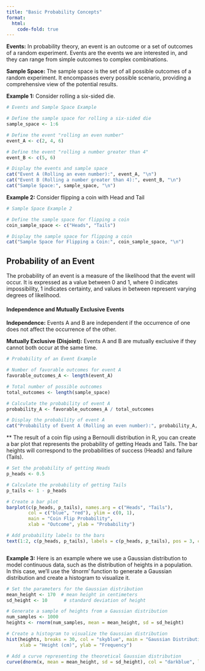 ```yaml
---
title: "Basic Probability Concepts"
format: 
  html:
    code-fold: true
---
```


**Events:** In probability theory, an event is an outcome or a set of outcomes of a random experiment. Events are the events we are interested in, and they can range from simple outcomes to complex combinations.

**Sample Space:** The sample space is the set of all possible outcomes of a random experiment. It encompasses every possible scenario, providing a comprehensive view of the potential results.

**Example 1:** Consider rolling a six-sided die.

```r
# Events and Sample Space Example

# Define the sample space for rolling a six-sided die
sample_space <- 1:6

# Define the event "rolling an even number"
event_A <- c(2, 4, 6)

# Define the event "rolling a number greater than 4"
event_B <- c(5, 6)

# Display the events and sample space
cat("Event A (Rolling an even number):", event_A, "\n")
cat("Event B (Rolling a number greater than 4):", event_B, "\n")
cat("Sample Space:", sample_space, "\n")
```

**Example 2:** Consider flipping a coin with Head and Tail

```r
# Sample Space Example 2

# Define the sample space for flipping a coin
coin_sample_space <- c("Heads", "Tails")

# Display the sample space for flipping a coin
cat("Sample Space for Flipping a Coin:", coin_sample_space, "\n")

```

## Probability of an Event

The probability of an event is a measure of the likelihood that the event will occur. It is expressed as a value between 0 and 1, where 0 indicates impossibility, 1 indicates certainty, and values in between represent varying degrees of likelihood.

#### Independence and Mutually Exclusive Events

**Independence:** Events A and B are independent if the occurrence of one does not affect the occurrence of the other.

**Mutually Exclusive (Disjoint):** Events A and B are mutually exclusive if they cannot both occur at the same time.

```r
# Probability of an Event Example

# Number of favorable outcomes for event A
favorable_outcomes_A <- length(event_A)

# Total number of possible outcomes
total_outcomes <- length(sample_space)

# Calculate the probability of event A
probability_A <- favorable_outcomes_A / total_outcomes

# Display the probability of event A
cat("Probability of Event A (Rolling an even number):", probability_A, "\n")

```

** The result of a coin flip using a Bernoulli distribution in R, you can create a bar plot that represents the probability of getting Heads and Tails. The bar heights will correspond to the probabilities of success (Heads) and failure (Tails). 
```r
# Set the probability of getting Heads
p_heads <- 0.5

# Calculate the probability of getting Tails
p_tails <- 1 - p_heads

# Create a bar plot
barplot(c(p_heads, p_tails), names.arg = c("Heads", "Tails"),
        col = c("blue", "red"), ylim = c(0, 1),
        main = "Coin Flip Probability",
        xlab = "Outcome", ylab = "Probability")

# Add probability labels to the bars
text(1:2, c(p_heads, p_tails), labels = c(p_heads, p_tails), pos = 3, col = "black")

```
```r

```
**Example 3:** Here is an example where we use a Gaussian distribution to model continuous data, such as the distribution of heights in a population. In this case, we'll use the 'dnorm' function to generate a Gaussian distribution and create a histogram to visualize it.
```r
# Set the parameters for the Gaussian distribution
mean_height <- 170  # mean height in centimeters
sd_height <- 10      # standard deviation of height

# Generate a sample of heights from a Gaussian distribution
num_samples <- 1000
heights <- rnorm(num_samples, mean = mean_height, sd = sd_height)

# Create a histogram to visualize the Gaussian distribution
hist(heights, breaks = 30, col = "skyblue", main = "Gaussian Distribution of Heights",
     xlab = "Height (cm)", ylab = "Frequency")

# Add a curve representing the theoretical Gaussian distribution
curve(dnorm(x, mean = mean_height, sd = sd_height), col = "darkblue", lwd = 2, add = TRUE)


```

